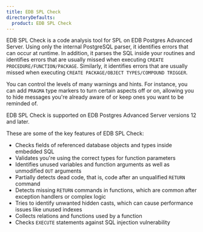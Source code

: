 ```yaml
---
title: EDB SPL Check
directoryDefaults:
  product: EDB SPL Check
---
```


EDB SPL Check is a code analysis tool for SPL on EDB Postgres Advanced Server. Using only the internal PostgreSQL parser, it identifies errors that can occur at runtime. In addition, it parses the SQL inside your routines and identifies errors that are usually missed when executing `CREATE PROCEDURE/FUNCTION/PACKAGE`. Similarly, it identifies errors that are usually missed when executing `CREATE PACKAGE/OBJECT TYPES/COMPOUND TRIGGER`.

You can control the levels of many warnings and hints. For instance, you can add `PRAGMA` type markers to turn certain aspects off or on, allowing you to hide messages you're already aware of or keep ones you want to be reminded of. 

EDB SPL Check is supported on EDB Postgres Advanced Server versions 12 and later.

These are some of the key features of EDB SPL Check:

- Checks fields of referenced database objects and types inside embedded SQL
- Validates you're using the correct types for function parameters
- Identifies unused variables and function arguments as well as unmodified `OUT` arguments
- Partially detects dead code, that is, code after an unqualified `RETURN` command
- Detects missing `RETURN` commands in functions, which are common after exception handlers or complex logic 
- Tries to identify unwanted hidden casts, which can cause performance issues like unused indexes
- Collects relations and functions used by a function 
- Checks `EXECUTE` statements against SQL injection vulnerability 